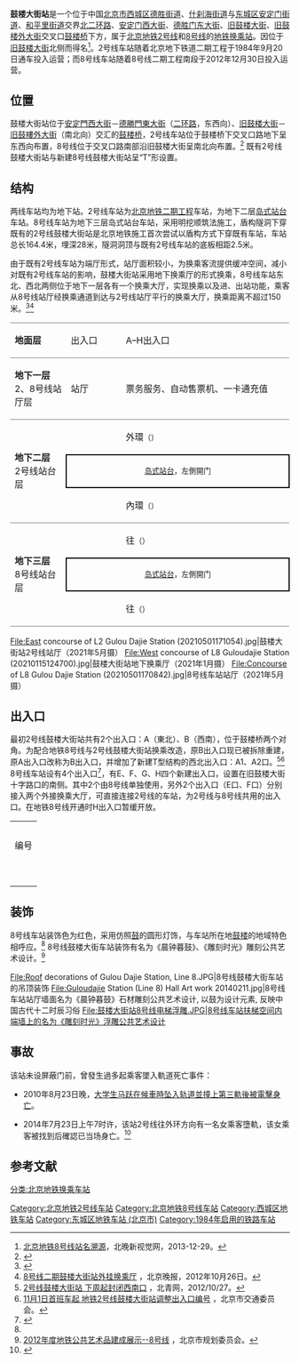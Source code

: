 {{NoteTA |G1=Railway}}
{{not|鼓楼站}}
{{Infobox station
| name = 鼓楼大街
| eng_name = Gulou Dajie<ref>{{cite web |title=JPG格式线路图下载 |url=https://www.bjsubway.com/jpg.html |website=北京地铁 |accessdate=2020-12-30}}</ref>
| livery = 
| linecolour = {{北京地铁颜色|2}}
| linecolour2 = {{北京地铁颜色|8}}
| image = Platform of L2 Guloudajie Station (20200421164410).jpg
| caption = 鼓楼大街站2号线岛式站台<br />[[File:Platform_of_L8_Gulou_Dajie_Station_(20210501170749).jpg|300px]]<br />鼓楼大街站8号线岛式站台
| other_name = 
| country = {{PRC}}
| borough = [[北京市|北京市]][[西城区|西城区]][[德胜街道_(北京市)|德胜街道]]、[[什刹海街道|什刹海街道]]与[[东城区_(北京市)|东城区]][[安定门街道|安定门街道]]、[[和平里街道_(北京市)|和平里街道]]交界
| address = [[北京二环路|北二环路]]、[[安定门西大街|安定门西大街]]、[[德胜门东大街|德胜门东大街]]、[[旧鼓楼大街|旧鼓楼大街]]、[[旧鼓楼外大街|旧鼓楼外大街]]交叉口[[鼓楼桥|鼓楼桥]]下方
| coordinates = {{coord|39.947653|116.410746|type:railwaystation_region:CN-11_source:GoogleMaps|display=inline,title}}
| elevation = 
| operator = [[北京市地铁运营有限公司|北京市地铁运营有限公司]]
| lines = {{北京地铁线路名|2|SL}}<br />{{北京地铁线路名|8|SL}}
| distance = 
| platform = 各1座[[岛式站台|岛式站台]]
| tracks = 各2条
| bus_routes = 
| bus_stands = 
| connections = 公交站：鼓楼桥西、鼓楼桥南
| structure = 地下车站
| hall = {{北京地铁线路名|2|S}}：分离式站厅<br />{{北京地铁线路名|8|S}}：整体式站厅
| depth = 
| levels = 
| interchange = 通道换乘
| exits = 6個
| elevator = 
| escalator = 
| architect = 
| architectural_style = 
| colour = {{北京地铁线路名|8|S}}：白色、[[红色|红色]]
| type = 
| status = 运营中
| code = {{北京地铁线路名|2|S}}：217
| zone = 
| classification = 
| website = 
| built = 
| opened = {{北京地铁线路名|2|S}}：1984年9月20日<br />{{北京地铁线路名|8|S}}：2012年12月30日
| pass_year = 
| passengers = 
| pass_system = 
| pass_rank = 
| mpassengers = 
| trains = 
| station_hours = 
| hours = 
| first = {{collapsible list
 |title = 　
 |
{{北京地铁线路名|2|S}}
:外环：05:32
:内环：05:06<br />
{{北京地铁线路名|8|S}}
:往{{北京地铁起讫站|8|R}}：05:12
:往{{北京地铁起讫站|8|L}}：05:34
}}
| last = {{collapsible list
 |title = 　
 |
{{北京地铁线路名|2|S}}
:外环：22:53
:外环往{{站|积水潭}}：23:38
:内环：22:18
:内环往{{站|西直门}}：23:06<br />
{{北京地铁线路名|8|S}}
:往{{北京地铁起讫站|8|R}}：22:47
:往{{北京地铁起讫站|8|L}}：23:12
}}
| adjacent = {{Adjacent stations|system=北京地铁
|line1=2|left1=安定门|right1=积水潭|note-left1=1.237km|note-mid1=距离[[西直门站|西直门]]19.361km|note-right1=1.766km
|line2=8|left2=安德里北街|right2=什刹海|note-left2=1.083km|note-mid2=距离[[朱辛庄站|朱辛庄]]24.017km|note-right2=1.188km}}
| other_services = 
| route_map = {{Routemap|inline=yes|map=
~~ ~~B2层，2号线
utSTRf\utSTRg~~ ~~{{rmr|Licon=U|{{stl|北京地铁|积水潭}}}}
utSTR+BSl\utSTR+BSr
utSTR+BSl\utSTR+BSr
utSTRf\utSTRg~~ ~~{{rmr|Licon=D|{{stl|北京地铁|安定门}}}}
~~ ~~B3层，8号线
utSTRf\utSTRg~~ ~~{{rmr|Licon=U|{{stl|北京地铁|安德里北街}}}}
utSTR+BSl\utSTR+BSr
utSTR+BSl\utSTR+BSr
utABZg2\utSTR+tc3
utSTR+tc1\utABZg+4
utSTRf\utSTRg~~ ~~{{rmr|Licon=D|{{stl|北京地铁|什剎海}}}}
}}
}}
'''鼓楼大街站'''是一个位于中国[[北京市|北京市]][[西城区|西城区]][[德胜街道_(北京市)|德胜街道]]、[[什刹海街道|什刹海街道]]与[[东城区_(北京市)|东城区]][[安定门街道|安定门街道]]、[[和平里街道_(北京市)|和平里街道]]交界[[北京二环路|北二环路]]、[[安定门西大街|安定门西大街]]、[[德胜门东大街|德胜门东大街]]、[[旧鼓楼大街|旧鼓楼大街]]、[[旧鼓楼外大街|旧鼓楼外大街]]交叉口[[鼓楼桥|鼓楼桥]]下方，属于[[北京地铁|北京地铁]][[北京地铁2号线|2号线]]和[[北京地铁8号线|8号线]]的[[地铁车站|地铁]][[换乘站|换乘站]]。因位于[[旧鼓楼大街|旧鼓楼大街]]北侧而得名<ref>[http://www.takefoto.cn/viewnews-58197.html 北京地铁8号线站名溯源]，北晚新视觉网，2013-12-29。</ref>。2号线车站随着北京地下铁道二期工程于1984年9月20日通车投入运营；而8号线车站随着8号线二期工程南段于2012年12月30日投入运营。

==位置==
鼓楼大街站位于[[安定門西大街|安定門西大街]]－[[德勝門東大街|德勝門東大街]]（[[北京二环路|二环路]]，东西向）、[[旧鼓楼大街|旧鼓楼大街]]－[[旧鼓樓外大街|旧鼓樓外大街]]（南北向）交汇的[[鼓楼桥|鼓楼桥]]，2号线车站位于鼓楼桥下交叉口路地下呈东西向布置，8号线位于交叉口路南部沿旧鼓楼大街呈南北向布置。<ref name="bjghw">{{cite web|url=http://www.bjghw.gov.cn/web/static/articles/catalog_14300/article_ff80808123fa497b0124528b720f000a/ff80808123fa497b0124528b720f000a.html|title=地铁8号线二期规划方案公告|date=2009-10-14|accessdate=2011-12-05|publisher=[[北京市规划委员会|北京市规划委员会]]|archive-url=https://web.archive.org/web/20101227063621/http://www.bjghw.gov.cn/web/static/articles/catalog_14300/article_ff80808123fa497b0124528b720f000a/ff80808123fa497b0124528b720f000a.html|archive-date=2010-12-27|dead-url=yes}}</ref> 既有2号线鼓楼大街站与新建8号线鼓楼大街站呈“T”形设置。

== 结构 ==
两线车站均为地下站。2号线车站为[[北京地铁2号线|北京地铁二期工程]]车站，为地下二层[[岛式站台|岛式站台]]车站。8号线车站为地下三层岛式站台车站，采用明挖顺筑法施工，盾构隧洞下穿既有的2号线鼓楼大街站是北京地铁施工首次尝试以盾构方式下穿既有车站，车站总长164.4米，埋深28米，隧洞洞顶与既有2号线车站的底板相距2.5米。

由于既有2号线车站为端厅形式，站厅面积较小，为换乘客流提供缓冲空间，减小对既有2号线车站的影响，鼓楼大街站采用地下换乘厅的形式换乘，8号线车站东北、西北两侧位于地下一层各有一个换乘大厅，实现换乘以及进、出站功能，乘客从8号线站厅经换乘通道到达与2号线站厅平行的换乘大厅，换乘距离不超过150米。<ref name="bjrb20120619p12">{{cite news|url=http://bjrb.bjd.com.cn/html/2012-06/19/content_100981.htm|title=回龙观乘地铁将可直达鼓楼|date=2012-06-19|accessdate=2012-06-19|author=涂露芳|deadurl=yes|archiveurl=https://web.archive.org/web/20131014230337/http://bjrb.bjd.com.cn/html/2012-06/19/content_100981.htm|archivedate=2013-10-14}}</ref><ref>[http://bjwb.bjd.com.cn/html/2012-10/26/content_152805.htm 8号线二期鼓楼大街站外挂换乘厅] {{Wayback|url=http://bjwb.bjd.com.cn/html/2012-10/26/content_152805.htm |date=20130102125646 }}，北京晚报，2012年10月26日。</ref>

{|cellspacing=0 cellpadding=3
|style="border-top:solid 1px gray;border-bottom:solid 1px gray;" width=100|'''地面层'''
|style="border-top:solid 1px gray;border-bottom:solid 1px gray;" width=100|出入口
|style="border-top:solid 1px gray;border-bottom:solid 1px gray;" width=350|A–H出入口
|-
|style="border-bottom:solid 1px gray;"|'''地下一层'''<br />2、8号线站厅层
|style="border-bottom:solid 1px gray;"|站厅
|style="border-bottom:solid 1px gray;"|票务服务、自动售票机、一卡通充值
|-
|style="border-bottom:solid 1px gray;" rowspan=3|'''地下二层'''<br/>2号线站台层
|{{arrow|L}}
|{{北京地铁线路名|2|c}}外環<small>（{{站|积水潭}}）</small>
|-
|style="border-right:solid 2px black;border-left:solid 2px black;border-top:solid 2px black;border-bottom:solid 2px black;" colspan=2|<center><small>[[岛式站台|岛式站台]]，左側開门</small></center>
|-
|style="border-bottom:solid 1px gray;"|{{arrow|R}}
|style="border-bottom:solid 1px gray;"|{{北京地铁线路名|2|c}}內環<small>（{{站|安定门}}）</small>
|-
|style="border-bottom:solid 1px gray;" rowspan=3|'''地下三层'''<br />8号线站台层
|{{arrow|L}}
|{{北京地铁线路名|8|c}}往{{站|朱辛庄}}<small>（{{站|安德里北街}}）</small>
|-
|style="border-right:solid 2px black;border-left:solid 2px black;border-top:solid 2px black;border-bottom:solid 2px black;" colspan=2|<center><small>[[岛式站台|岛式站台]]，左側開门</small></center>
|-
|style="border-bottom:solid 1px gray;"|{{arrow|R}}
|style="border-bottom:solid 1px gray;"|{{北京地铁线路名|8|c}}往{{站|瀛海}}<small>（{{站|什刹海}}）</small>
|}

<gallery>
File:East concourse of L2 Gulou Dajie Station (20210501171054).jpg|鼓楼大街站2号线站厅（2021年5月摄）
File:West concourse of L8 Guloudajie Station (20210115124700).jpg|鼓楼大街站地下换乘厅（2021年1月摄）
File:Concourse of L8 Gulou Dajie Station (20210501170842).jpg|8号线车站站厅（2021年5月摄）

</gallery>

== 出入口 ==
最初2号线鼓楼大街站共有2个出入口：A（東北）、B（西南），位于鼓楼桥两个对角。为配合地铁8号线与2号线鼓楼大街站换乘改造，原B出入口现已被拆除重建，原A出入口改称为B出入口，并增加了新建T型结构的西北出入口：A1、A2口。<ref>[http://bjyouth.ynet.com/3.1/1210/27/7559808.html 2号线鼓楼大街站 下周起封闭西南口] {{Wayback|url=http://bjyouth.ynet.com/3.1/1210/27/7559808.html |date=20121103122332 }}，北青网，2012/10/27。</ref><ref>[http://www.bjjtw.gov.cn/bmfw/cxts/cxtsdt/201211/t20121101_67372.htm 11月1日首班车起 地铁2号线鼓楼大街站调整出入口编号] {{Wayback|url=http://www.bjjtw.gov.cn/bmfw/cxts/cxtsdt/201211/t20121101_67372.htm |date=20140301015755 }}，北京市交通委员会。</ref> 8号线车站设有4个出入口<ref>{{cite news|url=http://www.chnrailway.com/news/201057/2010571147728166607.shtml|title=中铁十八局北京地铁八号线二期09标段正式开工|date=2010-05-07|accessdate=2012-03-10}}</ref>，有E、F、G、H四个新建出入口，设置在旧鼓楼大街十字路口的南侧。其中2个由8号线单独使用，另外2个出入口（E口、F口）分别接入两个外接换乘大厅，可直接连接2号线的车站，为2号线与8号线共用的出入口。在地铁8号线开通时H出入口暂缓开放。
{| class="wikitable"
| colspan="5" align="center" bgcolor="{{北京地铁颜色|2}}" |
|-
| colspan="5" align="center" bgcolor="{{北京地铁颜色|8}}" |
|-
! 编号
! 指示
! 建议前往的目的地
! 照片
! 无障碍设施
|-
|{{港鐵出口|A|1}} 
| 德胜门东大街 
|  
| [[File:Exit_A1_of_Gulou_Dajie_Station_(20210329174318).jpg|150px]] 
| {{n/a}}
|-
|{{港鐵出口|A|2}} 
| 德胜门东大街，旧鼓楼外大街 
|  
| [[File:Exit_A2_of_Gulou_Dajie_Station_(20210329174206).jpg|150px]] 
| {{n/a}}
|-
|{{港鐵出口|B|附=輪}} 
| 安定门西大街，鼓楼外大街 
| 
|  [[File:Exit_B_of_Gulou_Dajie_Station_(20210329173716).jpg|150px]] 
| [[File:Exit_B_stair_lift_of_Gulou_Dajie_Station_(20211019155020).jpg|150px]]
|-
|{{港鐵出口|E}} 
| 德胜门东大街，旧鼓楼大街 
|  
| [[File:Exit_E_of_Gulou_Dajie_Station_(20210329174548).jpg|150px]] 
| {{n/a}}
|-
|{{港鐵出口|F}} 
| 安定门西大街 
|  
| [[File:Exit_F_of_Gulou_Dajie_Station_(20210329175058).jpg|150px]] 
| {{n/a}}
|-
|{{港鐵出口|G}}
| 旧鼓楼大街 
|  
| [[File:Exit_G_of_Gulou_Dajie_Station_(20210329174832).jpg|150px]] 
| {{n/a}}
|-
| colspan="5" bgcolor="#EEEEEE" | {{港鐵出口|註=輪}}
|}

== 装饰 ==
8号线车站装饰色为红色，采用仿照[[鼓|鼓]]的圆形灯饰，与车站所在地[[北京鼓楼|鼓楼]]的地域特色相呼应。<ref name="bjrb20120619p12" /> 8号线鼓楼大街车站装饰有名为《晨钟暮鼓》、《雕刻时光》雕刻公共艺术设计。<ref>[http://www.bjghw.gov.cn/web/dtggyshz/dtggys_list8.html 2012年度地铁公共艺术品建成展示--8号线] {{Wayback|url=http://www.bjghw.gov.cn/web/dtggyshz/dtggys_list8.html |date=20131112134740 }}，北京市规划委员会。</ref>
<gallery>
File:Roof decorations of Gulou Dajie Station, Line 8.JPG|8号线鼓楼大街车站的吊顶装饰
File:Guloudajie Station (Line 8) Hall Art work 20140211.jpg|8号线车站站厅墙面名为《晨钟暮鼓》石材雕刻公共艺术设计, 以鼓为设计元素, 反映中国古代十二时辰习俗
File:鼓楼大街站8号线电梯浮雕.JPG|8号线车站扶梯空间内端墙上的名为《雕刻时光》浮雕公共艺术设计
</gallery>

==事故==
该站未设屏蔽门前，曾發生過多起乘客墜入軌道死亡事件：

*2010年8月23日晚，[[馬躍案|大学生马跃在候車時坠入轨道並撞上第三軌後被電擊身亡]]。

*2014年7月23日上午7时许，该站2号线往外环方向有一名女乘客墮軌，该女乘客被找到后確認已当场身亡。<ref>{{cite web|url=http://news.hexun.com/2014-07-23/166893131.html|title=进入地铁2号线轨道内女乘客已死亡|date=2014年7月23日|publisher=和讯网|access-date=2014年7月23日|archive-url=https://web.archive.org/web/20160301195615/http://news.hexun.com/2014-07-23/166893131.html|archive-date=2016年3月1日|dead-url=yes}}</ref>

== 参考文献 ==
{{Reflist}}

{{Commonscat|Guloudajie Station}}

{{北京地铁2号线}}
{{北京地铁8号线}}

[[Category:北京地铁2号线车站|Category:北京地铁2号线车站]]
[[Category:北京地铁8号线车站|Category:北京地铁8号线车站]]
[[Category:西城区地铁车站|Category:西城区地铁车站]]
[[Category:东城区地铁车站_(北京市)|Category:东城区地铁车站 (北京市)]]
[[Category:1984年启用的铁路车站|Category:1984年启用的铁路车站]]
[[分类:北京地铁换乘车站|分类:北京地铁换乘车站]]